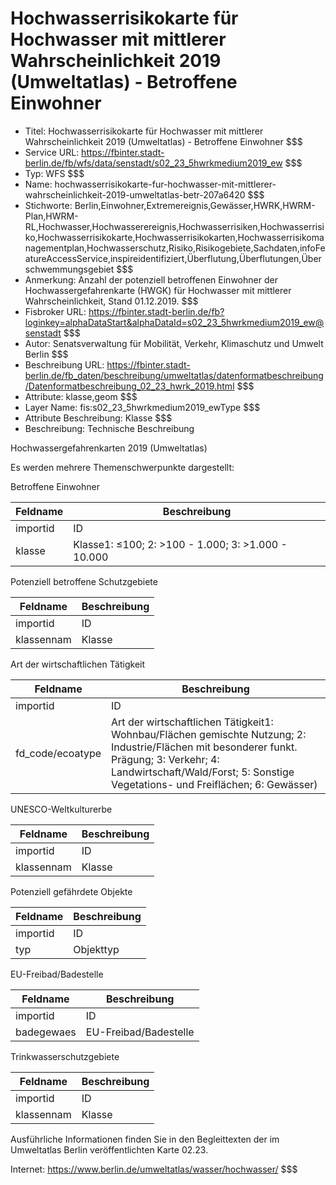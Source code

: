 # Hochwasserrisikokarte für Hochwasser mit mittlerer Wahrscheinlichkeit 2019 (Umweltatlas) - Betroffene Einwohner
- Titel: Hochwasserrisikokarte für Hochwasser mit mittlerer Wahrscheinlichkeit 2019 (Umweltatlas) - Betroffene Einwohner $$$
- Service URL: https://fbinter.stadt-berlin.de/fb/wfs/data/senstadt/s02_23_5hwrkmedium2019_ew $$$
- Typ: WFS $$$
- Name: hochwasserrisikokarte-fur-hochwasser-mit-mittlerer-wahrscheinlichkeit-2019-umweltatlas-betr-207a6420 $$$
- Stichworte: Berlin,Einwohner,Extremereignis,Gewässer,HWRK,HWRM-Plan,HWRM-RL,Hochwasser,Hochwasserereignis,Hochwasserrisiken,Hochwasserrisiko,Hochwasserrisikokarte,Hochwasserrisikokarten,Hochwasserrisikomanagementplan,Hochwasserschutz,Risiko,Risikogebiete,Sachdaten,infoFeatureAccessService,inspireidentifiziert,Überflutung,Überflutungen,Überschwemmungsgebiet $$$
- Anmerkung: Anzahl der potenziell betroffenen Einwohner der Hochwassergefahrenkarte (HWGK) für Hochwasser mit mittlerer Wahrscheinlichkeit, Stand 01.12.2019. $$$
- Fisbroker URL: https://fbinter.stadt-berlin.de/fb?loginkey=alphaDataStart&alphaDataId=s02_23_5hwrkmedium2019_ew@senstadt $$$
- Autor: Senatsverwaltung für Mobilität, Verkehr, Klimaschutz und Umwelt Berlin $$$
- Beschreibung URL: https://fbinter.stadt-berlin.de/fb_daten/beschreibung/umweltatlas/datenformatbeschreibung/Datenformatbeschreibung_02_23_hwrk_2019.html $$$
- Attribute: klasse,geom $$$
- Layer Name: fis:s02_23_5hwrkmedium2019_ewType $$$
- Attribute Beschreibung: Klasse $$$
- Beschreibung: Technische Beschreibung 

Hochwassergefahrenkarten 2019 (Umweltatlas)

Es werden mehrere Themenschwerpunkte dargestellt:  

Betroffene Einwohner

| **Feldname** | **Beschreibung**                                   |
| ------------ | -------------------------------------------------- |
| importid     | ID                                                 |
| klasse       | Klasse1: ≤100; 2: >100 - 1.000; 3: >1.000 - 10.000 |

  
Potenziell betroffene Schutzgebiete

| **Feldname** | **Beschreibung** |
| ------------ | ---------------- |
| importid     | ID               |
| klassennam   | Klasse           |

  
Art der wirtschaftlichen Tätigkeit

| **Feldname**      | **Beschreibung**                                                                                                                                                                                                             |
| ----------------- | ---------------------------------------------------------------------------------------------------------------------------------------------------------------------------------------------------------------------------- |
| importid          | ID                                                                                                                                                                                                                           |
| fd\_code/ecoatype | Art der wirtschaftlichen Tätigkeit1: Wohnbau/Flächen gemischte Nutzung; 2: Industrie/Flächen mit besonderer funkt. Prägung; 3: Verkehr; 4: Landwirtschaft/Wald/Forst; 5: Sonstige Vegetations- und Freiflächen; 6: Gewässer) |

  
UNESCO-Weltkulturerbe

| **Feldname** | **Beschreibung** |
| ------------ | ---------------- |
| importid     | ID               |
| klassennam   | Klasse           |

  
Potenziell gefährdete Objekte

| **Feldname** | **Beschreibung** |
| ------------ | ---------------- |
| importid     | ID               |
| typ          | Objekttyp        |

  
EU-Freibad/Badestelle

| **Feldname** | **Beschreibung**      |
| ------------ | --------------------- |
| importid     | ID                    |
| badegewaes   | EU-Freibad/Badestelle |

  
Trinkwasserschutzgebiete

| **Feldname** | **Beschreibung** |
| ------------ | ---------------- |
| importid     | ID               |
| klassennam   | Klasse           |

  
Ausführliche Informationen finden Sie in den Begleittexten der im Umweltatlas Berlin veröffentlichten Karte 02.23.

Internet: https://www.berlin.de/umweltatlas/wasser/hochwasser/ $$$

